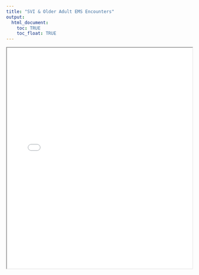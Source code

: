 ```yaml
---
title: "SVI & Older Adult EMS Encounters"
output: 
  html_document:
    toc: TRUE
    toc_float: TRUE
---
```


<iframe src="images/2025_MPH_Thesis_Frierson_kjf2152.pdf" width="100%" height="600px"></iframe>
 
